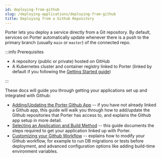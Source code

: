 ```yaml
---
id: deploying-from-github
slug: /deploying-applications/deploying-from-github
title: Deploying from a Github Repository
---
```


Porter lets you deploy a service directly from a Git repository. By default, services on Porter automatically update whenever there is a push to the primary branch (usually `main` or `master`) of the connected repo.

:::info Prerequisites

- A repository (public or private) hosted on GitHub
- A Kubernetes cluster and container registry linked to Porter (linked by default if you following the [Getting Started guide](../getting-started/overview))

:::

These docs will guide you through getting your applications set up and integrated with Github:

- [Adding/Updating the Porter Github App](doc:adding-the-porter-github-app) -- if you have not already linked a Github app, this guide will walk you through how to add/update the Github repositories that Porter has access to, and explains the Github app setup in more detail.
- [Selecting an Application and Build Method](doc:choosing-a-build-method) -- this guide documents the steps required to get your application linked up with Porter.
- [Customizing your Github Workflow](doc:customizing-your-github-workflow) -- explains how to modify your Github workflow, for example to run DB migrations or tests before deployment, and advanced configuration options like adding build-time environment variables.
